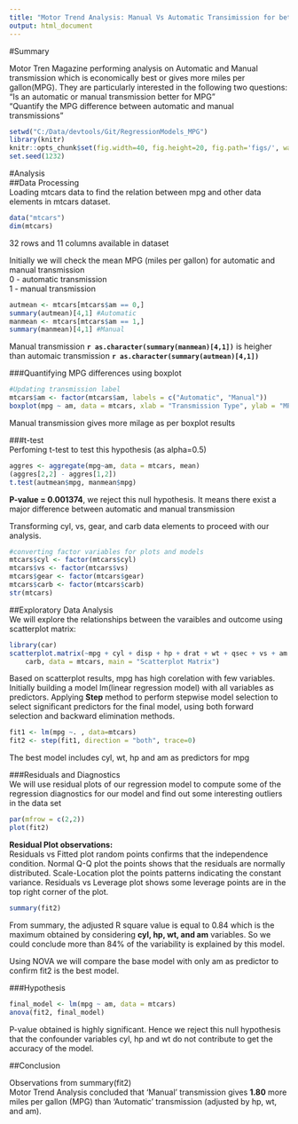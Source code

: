```yaml
---
title: "Motor Trend Analysis: Manual Vs Automatic Transimission for better MPG"
output: html_document
---
```


#Summary

Motor Tren Magazine performing analysis on Automatic and Manual transmission which is economically best or gives more miles per gallon(MPG).  They are particularly interested in the following two questions:  
"Is an automatic or manual transmission better for MPG"  
"Quantify the MPG difference between automatic and manual transmissions"  


```r
setwd("C:/Data/devtools/Git/RegressionModels_MPG")
library(knitr)
knitr::opts_chunk$set(fig.width=40, fig.height=20, fig.path='figs/', warning=FALSE, message=FALSE,echo = FALSE)
set.seed(1232)
```

#Analysis  
##Data Processing  
  Loading mtcars data to find the relation between mpg and other data elements in mtcars dataset.  
  
```r
data("mtcars")
dim(mtcars)
```
32 rows and 11 columns available in dataset  

Initially we will check the mean MPG (miles per gallon) for automatic and manual transmission  
0 - automatic transmission  
1 - manual transmission  

```r
autmean <- mtcars[mtcars$am == 0,]
summary(autmean)[4,1] #Automatic
manmean <- mtcars[mtcars$am == 1,]
summary(manmean)[4,1] #Manual
```  

Manual transmission **`r as.character(summary(manmean)[4,1])`** is heigher than automaic transmission **`r as.character(summary(autmean)[4,1])`**

###Quantifying MPG differences using boxplot
```r
#Updating transmission label 
mtcars$am <- factor(mtcars$am, labels = c("Automatic", "Manual"))
boxplot(mpg ~ am, data = mtcars, xlab = "Transmission Type", ylab = "MPG (miles per gallon)", main="MPG for Transmission Type")
```
Manual transmission gives more milage as per boxplot results  

###t-test  
Perfoming t-test to test this hypothesis (as alpha=0.5)  
```r
aggres <- aggregate(mpg~am, data = mtcars, mean)
(aggres[2,2] - aggres[1,2])
t.test(autmean$mpg, manmean$mpg)
```
**P-value = 0.001374**, we reject this null hypothesis. It means there exist a major difference between automatic and manual transmission  

Transforming cyl, vs, gear, and carb data elements to proceed with our analysis.
```r
#converting factor variables for plots and models
mtcars$cyl <- factor(mtcars$cyl)
mtcars$vs <- factor(mtcars$vs)
mtcars$gear <- factor(mtcars$gear)
mtcars$carb <- factor(mtcars$carb)
str(mtcars)
```  
##Exploratory Data Analysis  
We will explore the relationships between the varaibles and outcome using scatterplot matrix:
```r
library(car)
scatterplot.matrix(~mpg + cyl + disp + hp + drat + wt + qsec + vs + am + gear + 
    carb, data = mtcars, main = "Scatterplot Matrix")
```
Based on scatterplot results, mpg has high corelation with few variables.    
Initially building a model lm(linear regression model) with all variables as predictors. Applying **Step** method to perform stepwise model selection to select significant predictors for the final model, using both forward selection and backward elimination methods.  
```r
fit1 <- lm(mpg ~. , data=mtcars)
fit2 <- step(fit1, direction = "both", trace=0)
```  
The best model includes cyl, wt, hp and am as predictors for mpg   

###Residuals and Diagnostics   
We will use residual plots of our regression model to compute some of the regression diagnostics for our model and find out some interesting outliers in the data set  

```r
par(mfrow = c(2,2))
plot(fit2)
```
**Residual Plot observations:**  
Residuals vs Fitted plot random points confirms that the independence condition. Normal Q-Q plot the points shows that the residuals are normally distributed. Scale-Location plot the points patterns indicating the constant variance. Residuals vs Leverage plot shows some leverage points are in the top right corner of the plot.  

```r
summary(fit2)
```

From summary, the adjusted R square value is equal to 0.84 which is the maximum obtained by considering **cyl, hp, wt, and am** variables. So we could conclude more than 84% of the variability is explained by this model.  

Using NOVA we will compare the base model with only am as predictor to confirm fit2 is the best model.  

###Hypothesis
```r
final_model <- lm(mpg ~ am, data = mtcars)
anova(fit2, final_model)
```
P-value obtained is highly significant. Hence we reject this null hypothesis that the confounder variables cyl, hp and wt do not contribute to get the accuracy of the model.  

##Conclusion  

Observations from summary(fit2)  
Motor Trend Analysis concluded that 'Manual' transmission gives **1.80** more miles per gallon (MPG) than 'Automatic' transmission (adjusted by hp, wt, and am). 

